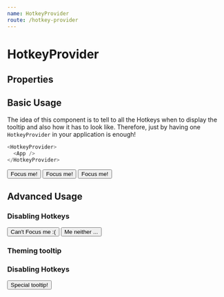 ```yaml
---
name: HotkeyProvider
route: /hotkey-provider
---
```



<GithubLink />

# HotkeyProvider

## Properties

<PropsTable of={HotkeyProvider} />

## Basic Usage

The idea of this component is to tell to all the Hotkeys when to display the tooltip and also how it has to look like. Therefore, just by having one `HotkeyProvider` in your application is enough!

``` javascript
<HotkeyProvider>
  <App />
</HotkeyProvider>
```

<Playground>
  <HotkeyProvider >
    <Hotkey onPress="focus" combination="a">
      <button>Focus me!</button>
    </Hotkey>
    <Hotkey onPress="focus" combination="b">
      <button>Focus me!</button>
    </Hotkey>
    <Hotkey onPress="focus" combination="c">
      <button>Focus me!</button>
    </Hotkey>
  </HotkeyProvider>
</Playground>

## Advanced Usage

### Disabling Hotkeys

<Playground>
  <HotkeyProvider tooltipCombination="shift+d" disabled >
    <Hotkey onPress="focus" combination="q">
      <button>Can't Focus me :(</button>
    </Hotkey>
    <Hotkey onPress="focus" combination="w">
      <button>Me neither ...</button>
    </Hotkey>
  </HotkeyProvider>
</Playground>

### Theming tooltip

### Disabling Hotkeys

<Playground>
  <HotkeyProvider tooltipCombination="shift+s">
    <Hotkey onPress="focus" combination="s" tooltipOptions={{
          theme: 'light',
          size: 'big',
          arrow: true,
        }}>
      <button>Special tooltip!</button>
    </Hotkey>
  </HotkeyProvider>
</Playground>

<NextSection url="/hotkey" name="Hotkey" />


